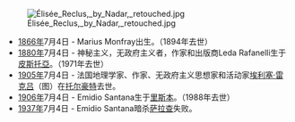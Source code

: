 [[Image:Élisée_Reclus,_by_Nadar,_retouched.jpg|right]]
*[[1866年|1866年]]7月4日 - Marius Monfray出生。（1894年去世）
*[[1880年|1880年]]7月4日 - 神秘主义，无政府主义者，作家和出版商Leda Rafanelli生于[[皮斯托亞|皮斯托亞]]。（1971年去世）
*[[1905年|1905年]]7月4日 - 法国地理学家、作家、无政府主义思想家和活动家[[埃利塞·雷克吕|埃利塞·雷克吕]]（图）在[[托尔豪特|托尔豪特]]去世。
*[[1906年|1906年]]7月4日 - Emidio Santana生于[[里斯本|里斯本]]。（1988年去世）
*[[1937年|1937年]]7月4日 - Emidio Santana暗杀[[萨拉查|萨拉查]]失败。
